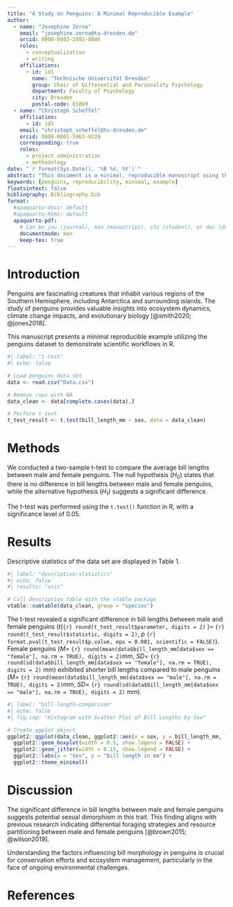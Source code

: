 ```yaml
---
title: "A Study on Penguins: A Minimal Reproducible Example"
author:
  - name: "Josephine Zerna"
    email: "josephine.zerna@tu-dresden.de"
    orcid: 0000-0003-2892-884X
    roles:
      - conceptualization
      - writing
    affiliations:
      - id: id1
        name: "Technische Universität Dresden"
        group: Chair of Differential and Personality Psychology
        department: Faculty of Psychology
        city: Dresden
        postal-code: 01069
  - name: "Christoph Scheffel"
    affiliation: 
      - id: id1
    email: "christoph_scheffel@tu-dresden.de"
    orcid: 0000-0001-5963-9229
    corresponding: true
    roles:
      - project administration
      - methodology
date: "`r format(Sys.Date(), '%B %d, %Y')`"
abstract: "This document is a minimal, reproducible manuscript using the penguins data set as an example."
keywords: [penguins, reproducibility, minimal, example]
floatsintext: false
bibliography: Bibliography.bib
format:
  #apaquarto-docx: default
  #apaquarto-html: default
  apaquarto-pdf:
    # Can be jou (journal), man (manuscript), stu (student), or doc (document)
    documentmode: man
    keep-tex: true
---
```


# Introduction

Penguins are fascinating creatures that inhabit various regions of the Southern Hemisphere, including Antarctica and surrounding islands.
The study of penguins provides valuable insights into ecosystem dynamics, climate change impacts, and evolutionary biology [@smith2020; @jones2018].

This manuscript presents a minimal reproducible example utilizing the penguins dataset to demonstrate scientific workflows in R.

```r
#| label: "t-test"
#| echo: false

# Load penguins data set
data <- read.csv("Data.csv")

# Remove rows with NA
data_clean <- data[complete.cases(data),]

# Perform t-test
t_test_result <- t.test(bill_length_mm ~ sex, data = data_clean)

```

# Methods

We conducted a two-sample t-test to compare the average bill lengths between male and female penguins.
The null hypothesis ($H_0$) states that there is no difference in bill lengths between male and female penguins, while the alternative hypothesis ($H_1$) suggests a significant difference.

The t-test was performed using the `t.test()` function in R, with a significance level of 0.05.

# Results

Descriptive statistics of the data set are displayed in Table 1.

```r
#| label: "descriptive-statistics"
#| echo: false
#| results: "asis"

# Call descriptive table with the vtable package
vtable::sumtable(data_clean, group = "species")

```

The t-test revealed a significant difference in bill lengths between male and female penguins ($t($`{r} round(t_test_result$parameter, digits = 2)` $)=$ `{r} round(t_test_result$statistic, digits = 2)`, $p$ `{r} format.pval(t_test_result$p.value, eps = 0.001, scientific = FALSE)`).
Female penguins ($M=$ `{r} round(mean(data$bill_length_mm[data$sex == "female"], na.rm = TRUE), digits = 2)`mm, $SD=$ `{r} round(sd(data$bill_length_mm[data$sex == "female"], na.rm = TRUE), digits = 2)` mm) exhibited shorter bill lengths compared to male penguins ($M=$ `{r} round(mean(data$bill_length_mm[data$sex == "male"], na.rm = TRUE), digits = 2)`mm, $SD=$ `{r} round(sd(data$bill_length_mm[data$sex == "male"], na.rm = TRUE), digits = 2)` mm).

```r
#| label: "bill-length-comparison"
#| echo: false
#| fig.cap: "Histogram with Scatter Plot of Bill Lengths by Sex"

# Create ggplot object
ggplot2::ggplot(data_clean, ggplot2::aes(x = sex, y = bill_length_mm, fill = sex), group = sex) +
  ggplot2::geom_boxplot(width = 0.5, show.legend = FALSE) +
  ggplot2::geom_jitter(width = 0.15, show.legend = FALSE) +
  ggplot2::labs(x = "Sex", y = "Bill length in mm") +
  ggplot2::theme_minimal()
```

# Discussion

The significant difference in bill lengths between male and female penguins suggests potential sexual dimorphism in this trait.
This finding aligns with previous research indicating differential foraging strategies and resource partitioning between male and female penguins [@brown2015; @wilson2019].

Understanding the factors influencing bill morphology in penguins is crucial for conservation efforts and ecosystem management, particularly in the face of ongoing environmental challenges.

# References

::: {#refs}
:::